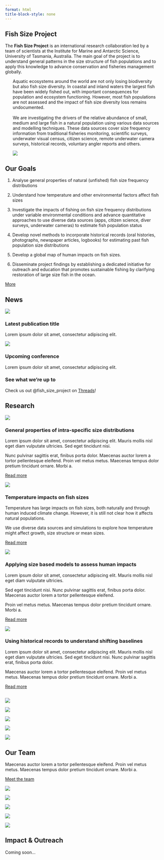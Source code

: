 ```yaml
---
format: html
title-block-style: none
---
```


::: {.column-screen .hero-img .hero-strip}
::: grid
::: {.g-col-sm-10 .g-col-md-6 .g-col-lg-4 .px-5 .align-self-center}
# Fish Size Project {.maintitle}
:::

::: {.g-col .hero-strip}
<!-- Empty column centers the title vertically -->
:::

:::
:::

::: {.subtitle .text-center}
The **Fish Size Project** is an international research collaboration led by a team of scientists at the Institute for Marine and Antarctic Science, University of Tasmania, Australia. The main goal of the project is to understand general patterns in the size structure of fish populations and to apply this knowledge to advance conservation and fisheries management globally.
:::

::::: column-screen
:::: {.grid .justify-contents-evently style="margin-left: 25px;"}
::: {.g-col-12 .g-col-md-6 .px-4 .text-center .align-self-center}
Aquatic ecosystems around the world are not only losing biodiversity but also fish size diversity. In coastal and inland waters the largest fish have been widely fished out, with important consequences for population and ecosystem functioning. However, most fish populations are not assessed and the impact of fish size diversity loss remains undocumented. <br><br> We are investigating the drivers of the relative abundance of small, medium and large fish in a natural population using various data sources and modelling techniques. These data sources cover size frequency information from traditional fisheries monitoring, scientific surveys, underwater visual census, citizen science, remote underwater camera surveys, historical records, voluntary angler reports and others.
:::

::: {.g-col-12 .g-col-md-6}
![](resources/images/banana_snapper_2480x1430.jpg)
:::

<!-- ::: {.g-col-12 .g-col-md-6} -->

<!-- ![](https://placehold.co/2480x1430) -->

<!-- ::: -->
::::
:::::

## Our Goals

::: ol
1.  Analyse general properties of natural (unfished) fish size frequency distributions

2.  Understand how temperature and other environmental factors affect fish sizes

3.  Investigate the impacts of fishing on fish size frequency distributions under variable environmental conditions and advance quantitative approaches to use diverse data sources (apps, citizen science, diver surveys, underwater cameras) to estimate fish population status

4.  Develop novel methods to incorporate historical records (oral histories, photographs, newspaper articles, logbooks) for estimating past fish population size distributions

5.  Develop a global map of human impacts on fish sizes.

6.  Disseminate project findings by establishing a dedicated initiative for outreach and education that promotes sustainable fishing by clarifying restoration of large size fish in the ocean.
:::

::: text-center
[More](pages/about.qmd){.btn .btn-primary}
:::

## News
:::::: grid
::::: {.g-col-sm-12 .g-col-md-4 .p-1}
:::: card
![](https://placehold.co/600x400){.card-img-top}

### Latest publication title {.card-title}

::: card-text
Lorem ipsum dolor sit amet, consectetur adipiscing elit. 
:::

::::
:::::

::::: {.g-col-sm-12 .g-col-md-4 .p-1}
:::: card
![](https://placehold.co/600x400){.card-img-top}

### Upcoming conference {.card-title}

::: card-text
Lorem ipsum dolor sit amet, consectetur adipiscing elit. 
:::

::::
:::::

::::: {.g-col-sm-12 .g-col-md-4 .p-1}
:::: card
### See what we're up to {.card-title}

::: card-text
Check us out @fish_size_project on [Threads](https://www.threads.net/@fish_size_project)!
:::

::::
:::::

::::::

## Research
:::: {.grid .justify-contents-evently}
::: {.g-col-sm-12 .g-col-md-4 .align-self-center}
![](https://placehold.co/500)
:::

::: {.g-col-sm-12 .g-col-md-8 .px-2 .align-self-center}
### General properties of intra-specific size distributions

Lorem ipsum dolor sit amet, consectetur adipiscing elit. Mauris mollis nisl eget diam vulputate ultricies. Sed eget tincidunt nisi. 

Nunc pulvinar sagittis erat, finibus porta dolor. Maecenas auctor lorem a tortor pellentesque eleifend. Proin vel metus metus. Maecenas tempus dolor pretium tincidunt ornare. Morbi a. 

::: text-center
[Read more](pages/research.qmd#sec-size-distribution-properties){.btn .btn-secondary}
:::
:::

::: {.g-col-sm-12 .g-col-md-4 .align-self-center}
![](https://placehold.co/500)
:::

::: {.g-col-sm-12 .g-col-md-8 .px-2 .align-self-center}
### Temperature impacts on fish sizes

Temperature has large impacts on fish sizes, both naturally and through human induced climate change. However, it is still not clear how it affects natural populations. 

We use diverse data sources and simulations to explore how temperature might affect growth, size structure or mean sizes.

::: text-center
[Read more](pages/research.qmd#sec-temp-impacts){.btn .btn-secondary}
:::
:::

::: {.g-col-sm-12 .g-col-md-4 .align-self-center}
![](https://placehold.co/500)
:::

::: {.g-col-sm-12 .g-col-md-8 .px-2 .align-self-center}
### Applying size based models to assess human impacts

Lorem ipsum dolor sit amet, consectetur adipiscing elit. Mauris mollis nisl eget diam vulputate ultricies. 

Sed eget tincidunt nisi. Nunc pulvinar sagittis erat, finibus porta dolor. Maecenas auctor lorem a tortor pellentesque eleifend. 

Proin vel metus metus. Maecenas tempus dolor pretium tincidunt ornare. Morbi a. 

::: text-center
[Read more](pages/research.qmd##sec-size-models-impacts){.btn .btn-secondary}
:::
:::

::: {.g-col-sm-12 .g-col-md-4 .align-self-center}
![](https://placehold.co/500)
:::

::: {.g-col-sm-12 .g-col-md-8 .px-2 .align-self-center}
### Using historical records to understand shifting baselines

Lorem ipsum dolor sit amet, consectetur adipiscing elit. Mauris mollis nisl eget diam vulputate ultricies. Sed eget tincidunt nisi. Nunc pulvinar sagittis erat, finibus porta dolor. 

Maecenas auctor lorem a tortor pellentesque eleifend. Proin vel metus metus. Maecenas tempus dolor pretium tincidunt ornare. Morbi a. 

::: text-center
[Read more](pages/research.qmd#sec-historical-shifting-baselines){.btn .btn-secondary}
:::
:::
::::

## 

:::: {.grid .justify-contents-evenly}
::: {.g-col-sm-6 .g-col-md-3 .text-center .img-container .align-self-center}
![](resources/team-profile-pics/asta.jpg){.img-tile}
:::

::: {.g-col-sm-6 .g-col-md-3 .text-center .img-container .align-self-center}
![](resources/team-profile-pics/amy.jpg){.img-tile}
:::

::: {.g-col-sm-6 .g-col-md-3 .text-center .img-container .align-self-center}
![](resources/team-profile-pics/freddie.jpeg){.img-tile}
:::

::: {.g-col-sm-6 .g-col-md-3 .text-center .img-container .align-self-center}
![](resources/team-profile-pics/nils.jpg){.img-tile}
:::

::: {.g-col-sm-6 .g-col-md-3 .text-center .img-container .align-self-center}
![](resources/team-profile-pics/pia.jpg){.img-tile}
:::

::: {.g-col-sm-12 .g-col-md-6 .px-1 .align-self-center}
## Our Team

Maecenas auctor lorem a tortor pellentesque eleifend. Proin vel metus metus. Maecenas tempus dolor pretium tincidunt ornare. Morbi a. 

::: text-center
[Meet the team](pages/team.qmd){.btn .btn-primary}
:::
:::

::: {.g-col-sm-6 .g-col-md-3 .text-center .img-container .align-self-center}
[![](resources/team-profile-pics/rowan.jpg){.img-tile}](pages/team.qmd)
:::

::: {.g-col-sm-6 .g-col-md-3 .text-center .img-container .align-self-center}
![](resources/team-profile-pics/sarah.jpg){.img-tile}
:::

::: {.g-col-sm-6 .g-col-md-3 .text-center .img-container .align-self-center}
![](resources/team-profile-pics/shane.jpg){.img-tile}
:::

<!-- placehodlers for Wanwan, Caronlina -->
::: {.g-col-sm-6 .g-col-md-3 .text-center .img-container .align-self-center}
![](https://placehold.co/500){.img-tile}
:::

::: {.g-col-sm-6 .g-col-md-3 .text-center .img-container .align-self-center}
![](https://placehold.co/500){.img-tile}
:::
::::


## Impact & Outreach

Coming soon...

